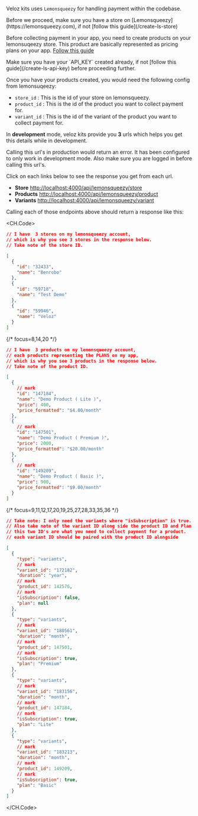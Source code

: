 
Veloz kits uses `Lemonsqueezy` for handling payment within the codebase.

<Callout type="warning">
  Before we proceed, make sure you have a store on
  [Lemonsqueezy](https://lemonsqueezy.com), if not [follow this
  guide](/create-ls-store)
</Callout>

Before collecting payment in your app, you need to create products on your lemonsuqeezy store. This product are basically represented as pricing plans on your app. [Follow this guide](/create-ls-products)

<Callout type="warning">
  Make sure you have your `API_KEY` created already, if not [follow this
  guide](/create-ls-api-key) before proceeding further.
</Callout>

Once you have your products created, you would need the following config from lemonsuqeezy:

- `store_id` : This is the id of your store on lemonsqueezy.
- `product_id` : This is the id of the product you want to collect payment for.
- `variant_id` : This is the id of the variant of the product you want to collect payment for.

In **development** mode, veloz kits provide you **3** urls which helps you get this details while in development.

<Callout type="warning">
  Calling this url's in production would return an error. It has been configured
  to only work in development mode. Also make sure you are logged in before
  calling this url's.
</Callout>

Click on each links below to see the response you get from each url.

- **Store** [http://localhost:4000/api/lemonsqueezy/store](http://localhost:4000/api/lemonsqueezy/store)
- **Products** [http://localhost:4000/api/lemonsqueezy/product](http://localhost:4000/api/lemonsqueezy/product)
- **Variants** [http://localhost:4000/api/lemonsqueezy/variant](http://localhost:4000/api/lemonsqueezy/variant)

Calling each of those endpoints above should return a response like this:

<CH.Code>

```json store focus=7,11,15
// I have  3 stores on my lemonsqueezy account,
// which is why you see 3 stores in the response below.
// Take note of the store ID.

[
  {
    "id": "32433",
    "name": "Benrobo"
  },
  {
    "id": "59718",
    "name": "Test Demo"
  },
  {
    "id": "59946",
    "name": "Veloz"
  }
]
```

{/* focus=8,14,20 */}

```json product
// I have  3 products on my lemonsqueezy account,
// each products representing the PLANS on my app,
// which is why you see 3 products in the response below.
// Take note of the product ID.

[
  {
    // mark
    "id": "147184",
    "name": "Demo Product ( Lite )",
    "price": 400,
    "price_formatted": "$4.00/month"
  },
  {
    // mark
    "id": "147501",
    "name": "Demo Product ( Premium )",
    "price": 2000,
    "price_formatted": "$20.00/month"
  },
  {
    // mark
    "id": "149209",
    "name": "Demo Product ( Basic )",
    "price": 900,
    "price_formatted": "$9.00/month"
  }
]
```

{/* focus=9,11,12,17,20,19,25,27,28,33,35,36 */}

```json variants
// Take note: I only need the variants where "isSubscription" is true.
// Also take note of the variant ID along side the product ID and Plan.
// this two ID's are what you need to collect payment for a product.
// each variant ID should be paired with the product ID alongside

[
  {
    "type": "variants",
    // mark
    "variant_id": "172182",
    "duration": "year",
    // mark
    "product_id": 142576,
    // mark
    "isSubscription": false,
    "plan": null
  },
  {
    "type": "variants",
    // mark
    "variant_id": "180561",
    "duration": "month",
    // mark
    "product_id": 147501,
    // mark
    "isSubscription": true,
    "plan": "Premium"
  },
  {
    "type": "variants",
    // mark
    "variant_id": "183156",
    "duration": "month",
    // mark
    "product_id": 147184,
    // mark
    "isSubscription": true,
    "plan": "Lite"
  },
  {
    "type": "variants",
    // mark
    "variant_id": "183213",
    "duration": "month",
    // mark
    "product_id": 149209,
    // mark
    "isSubscription": true,
    "plan": "Basic"
  }
]
```

</CH.Code>
